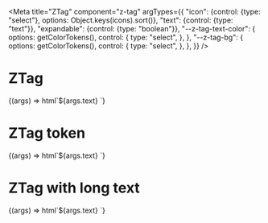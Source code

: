 
<Meta
  title="ZTag"
  component="z-tag"
  argTypes={{
    "icon": {control: {type: "select"}, options: Object.keys(icons).sort()},
    "text": {control: {type: "text"}},
    "expandable": {control: {type: "boolean"}},
    "--z-tag-text-color": {
      options: getColorTokens(),
      control: {
        type: "select",
      },
    },
    "--z-tag-bg": {
      options: getColorTokens(),
      control: {
        type: "select",
      },
    },
  }}
/>

# ZTag

<Canvas>
  <Story
    name="ZTag-sample"
    args={{
      text: "In progress",
      expandable: false,
    }}
  >
    {(args) => html`<z-tag
      icon="gear"
      expandable=${args.expandable}
      >${args.text}
    </z-tag>`}
  </Story>
</Canvas>

# ZTag token

<Canvas>
  <Story
    name="ZTag-token"
    args={{
      "icon": "gear",
      "text": "In progress",
      "expandable": false,
      "--z-tag-text-color": "",
      "--z-tag-bg": "",
    }}
  >
    {(args) => html`<z-tag
      style="--z-tag-text-color: var(${args["--z-tag-text-color"]}); --z-tag-bg: var(${args["--z-tag-bg"]})"
      .icon=${args.icon}
      .expandable=${args.expandable}
      >${args.text}
    </z-tag>`}
  </Story>
</Canvas>

# ZTag with long text

<Canvas>
  <Story
    name="ZTag-with-long-text"
    args={{
      "icon": "gear",
      "text": "In progress testo lungo molto lungo lungo lungo lungo lungolungo lungolungo",
      "expandable": false,
      "--z-tag-text-color": "",
      "--z-tag-bg": "",
    }}
  >
    {(args) => html`<z-tag
      style="--z-tag-text-color: var(${args["--z-tag-text-color"]}); --z-tag-bg: var(${args[
        "--z-tag-bg"
      ]}); max-width: 500px;"
      .icon=${args.icon}
      .expandable=${args.expandable}
      >${args.text}
    </z-tag>`}
  </Story>
</Canvas>

<ArgsTable of="z-tag" />
